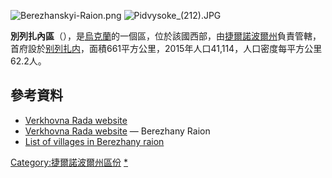 {{Coord|49|27|N|24|56|E|region:UA_type:city|display=title}}

[[Image:Berezhanskyi-Raion.png|right]]
[[Image:Pidvysoke_(212).JPG|thumb]]

'''別列扎內區'''（{{lang-uk|Бережанський район}}），是[[烏克蘭|烏克蘭]]的一個區，位於該國西部，由[[捷爾諾波爾州|捷爾諾波爾州]]負責管轄，首府設於[[别列扎内|别列扎内]]，面積661平方公里，2015年人口41,114，人口密度每平方公里62.2人。

==參考資料==
*[https://web.archive.org/web/20070930224831/http://gska2.rada.gov.ua:7777/pls/z7502/A004SNP?rdat1=08.06.2006&rf7571=30399 Verkhovna Rada website]
*[https://web.archive.org/web/20070930224831/http://gska2.rada.gov.ua:7777/pls/z7502/A004SNP?rdat1=08.06.2006&rf7571=30399 Verkhovna Rada website] — Berezhany Raion
*[http://www.personal.ceu.hu/students/97/Roman_Zakharii/zemla.htm List of villages in Berezhany raion]{{Wayback|url=http://www.personal.ceu.hu/students/97/Roman_Zakharii/zemla.htm |date=20150904130340 }}

{{DEFAULTSORT:Бережанський район}}
[[Category:捷爾諾波爾州區份|Category:捷爾諾波爾州區份]]
[[Category:別列扎內區|*]]

{{Ternopil-geo-stub}}